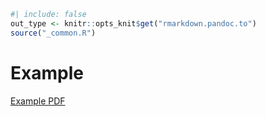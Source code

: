 ```r
#| include: false
out_type <- knitr::opts_knit$get("rmarkdown.pandoc.to")
source("_common.R")
```
# Example

[Example PDF](https://github.com/fryagbye/tinderboxwithquarto/blob/main/_bookpdf/How-to-use-this-file.pdf)


